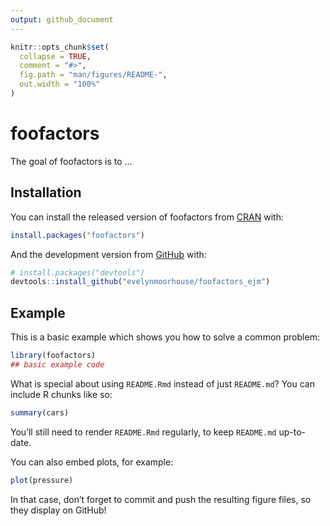 ```yaml
---
output: github_document
---
```


<!-- README.md is generated from README.Rmd. Please edit that file -->

```r
knitr::opts_chunk$set(
  collapse = TRUE,
  comment = "#>",
  fig.path = "man/figures/README-",
  out.width = "100%"
)
```

# foofactors

<!-- badges: start -->
<!-- badges: end -->

The goal of foofactors is to ...

## Installation

You can install the released version of foofactors from [CRAN](https://CRAN.R-project.org) with:

``` r
install.packages("foofactors")
```

And the development version from [GitHub](https://github.com/) with:

``` r
# install.packages("devtools")
devtools::install_github("evelynmoorhouse/foofactors_ejm")
```
## Example

This is a basic example which shows you how to solve a common problem:

```r
library(foofactors)
## basic example code
```

What is special about using `README.Rmd` instead of just `README.md`? You can include R chunks like so:

```r
summary(cars)
```

You'll still need to render `README.Rmd` regularly, to keep `README.md` up-to-date.

You can also embed plots, for example:

```r
plot(pressure)
```

In that case, don't forget to commit and push the resulting figure files, so they display on GitHub!
